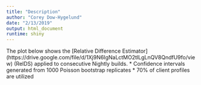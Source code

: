 ```yaml
---
title: "Description"
author: "Corey Dow-Hygelund"
date: "2/13/2019"
output: html_document
runtime: shiny
---
```


The plot below shows the [Relative Difference Estimator] (https://drive.google.com/file/d/1Xj9N6IgNaLctMO2tlLgLnQV8QndfU9fo/view) (RelDS) applied to consecutive Nightly builds.
* Confidence intervals generated from 1000 Poisson bootstrap replicates
* 70% of client profiles are utilized
